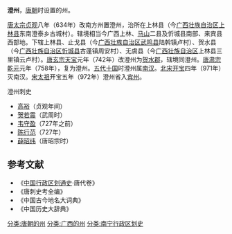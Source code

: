 '''澄州'''，[[唐朝|唐朝]]时设置的州。

[[唐太宗|唐太宗]][[贞观|贞观]]八年（634年）改南方州置澄州，治所在上林县（今[[广西壮族自治区|广西壮族自治区]][[上林县|上林县]]东南澄泰乡古城村）。辖境相当今广西上林、[[马山县|马山]]二县及忻城县南部、来宾县西部地。下辖上林县、止戈县（今[[广西壮族自治区|广西壮族自治区]][[武鸣县|武鸣县]]陆斡镇卢村）、贺水县（今[[广西壮族自治区|广西壮族自治区]][[忻城县|忻城县]]古蓬镇周安村）、无虞县（今[[广西壮族自治区|广西壮族自治区]]上林县三里镇云卢村）。[[唐玄宗|唐玄宗]][[天宝|天宝]]元年（742年）改澄州为[[贺水郡|贺水郡]]，辖境同澄州。[[唐肃宗|唐肃宗]][[乾元_(唐朝)|乾元]]元年（758年），复为澄州。[[五代十国|五代十国]]时澄州属[[南汉|南汉]]。[[北宋|北宋]][[开宝|开宝]]四年（971年）灭南汉。[[宋太祖|宋太祖]]开宝五年（972年）澄州省入[[宾州|宾州]]。

;澄州刺史
* [[高裕|高裕]]（贞观年间）
* [[贺若震|贺若震]]（武周时）
* [[韦守盈|韦守盈]]（727年之前）
* [[陈行范|陈行范]]（727年）
* [[薛昭纬|薛昭纬]]（唐昭宗时）
==参考文献==
*《[[中国行政区划通史|中国行政区划通史]]·唐代卷》
*《唐刺史考全编》
* 《中国古今地名大词典》
* 《中国历史大辞典》

{{唐朝行政區劃|nocat}}
{{十國行政區劃|nocat}}
[[分类:唐朝的州|分类:唐朝的州]]
[[分类:广西的州|分类:广西的州]]
[[分类:南宁行政区划史|分类:南宁行政区划史]]